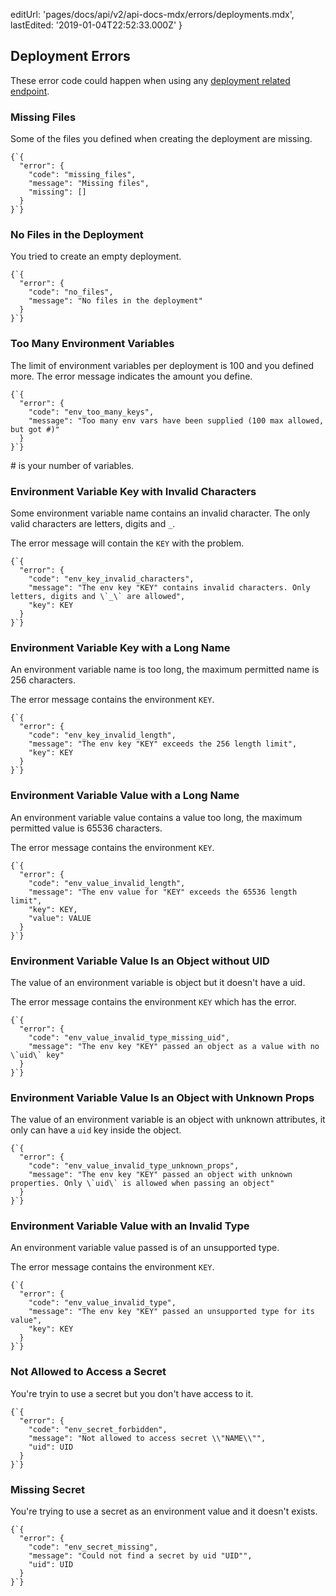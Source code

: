 
  editUrl: 'pages/docs/api/v2/api-docs-mdx/errors/deployments.mdx',
  lastEdited: '2019-01-04T22:52:33.000Z'
}

## Deployment Errors

These error code could happen when using any [deployment related endpoint](#endpoints/deployments).

### Missing Files

Some of the files you defined when creating the deployment are missing.

<Example>
  <Code lang="json">{`{
  "error": {
    "code": "missing_files",
    "message": "Missing files",
    "missing": []
  }
}`}</Code>
</Example>

### No Files in the Deployment

You tried to create an empty deployment.

<Example>
  <Code lang="json">{`{
  "error": {
    "code": "no_files",
    "message": "No files in the deployment"
  }
}`}</Code>
</Example>

### Too Many Environment Variables

The limit of environment variables per deployment is 100 and you defined more. The error message indicates the amount you define.

<Example>
<Code lang="json">{`{
  "error": {
    "code": "env_too_many_keys",
    "message": "Too many env vars have been supplied (100 max allowed, but got #)"
  }
}`}</Code>

<Note><InlineCode>#</InlineCode> is your number of variables.</Note>
</Example>

### Environment Variable Key with Invalid Characters

Some environment variable name contains an invalid character. The only valid characters are letters, digits and `_`.

The error message will contain the `KEY` with the problem.

<Example>
  <Code lang="json">{`{
  "error": {
    "code": "env_key_invalid_characters",
    "message": "The env key "KEY" contains invalid characters. Only letters, digits and \`_\` are allowed",
    "key": KEY
  }
}`}</Code>
</Example>

### Environment Variable Key with a Long Name

An environment variable name is too long, the maximum permitted name is 256 characters.

The error message contains the environment `KEY`.

<Example>
  <Code lang="json">{`{
  "error": {
    "code": "env_key_invalid_length",
    "message": "The env key "KEY" exceeds the 256 length limit",
    "key": KEY
  }
}`}</Code>
</Example>

### Environment Variable Value with a Long Name

An environment variable value contains a value too long, the maximum permitted value is 65536 characters.

The error message contains the environment `KEY`.

<Example>
  <Code lang="json">{`{
  "error": {
    "code": "env_value_invalid_length",
    "message": "The env value for "KEY" exceeds the 65536 length limit",
    "key": KEY,
    "value": VALUE
  }
}`}</Code>
</Example>

### Environment Variable Value Is an Object without UID

The value of an environment variable is object but it doesn't have a uid.

The error message contains the environment `KEY` which has the error.

<Example>
  <Code lang="json">{`{
  "error": {
    "code": "env_value_invalid_type_missing_uid",
    "message": "The env key "KEY" passed an object as a value with no \`uid\` key"
  }
}`}</Code>
</Example>

### Environment Variable Value Is an Object with Unknown Props

The value of an environment variable is an object with unknown attributes, it only can have a `uid` key inside the object.

<Example>
  <Code lang="json">{`{
  "error": {
    "code": "env_value_invalid_type_unknown_props",
    "message": "The env key "KEY" passed an object with unknown properties. Only \`uid\` is allowed when passing an object"
  }
}`}</Code>
</Example>

### Environment Variable Value with an Invalid Type

An environment variable value passed is of an unsupported type.

The error message contains the environment `KEY`.

<Example>
  <Code lang="json">{`{
  "error": {
    "code": "env_value_invalid_type",
    "message": "The env key "KEY" passed an unsupported type for its value",
    "key": KEY
  }
}`}</Code>
</Example>

### Not Allowed to Access a Secret

You're tryin to use a secret but you don't have access to it.

<Example>
  <Code lang="json">{`{
  "error": {
    "code": "env_secret_forbidden",
    "message": "Not allowed to access secret \\"NAME\\"",
    "uid": UID
  }
}`}</Code>
</Example>

### Missing Secret

You're trying to use a secret as an environment value and it doesn't exists.

<Example>
  <Code lang="json">{`{
  "error": {
    "code": "env_secret_missing",
    "message": "Could not find a secret by uid "UID"",
    "uid": UID
  }
}`}</Code>
</Example>
